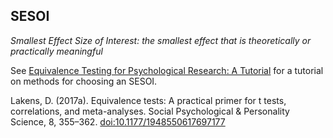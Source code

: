 ## SESOI

<dfn>Smallest Effect Size of Interest: the smallest effect that is theoretically or practically meaningful</dfn>


See [Equivalence Testing for Psychological Research: A Tutorial ](https://doi.org/10.1177/2515245918770963) for a tutorial on methods for choosing an SESOI.

Lakens, D. (2017a). Equivalence tests: A practical primer for t tests, correlations, and meta-analyses. Social Psychological & Personality Science, 8, 355–362. [doi:10.1177/1948550617697177](https://doi.org/10.1177/1948550617697177)